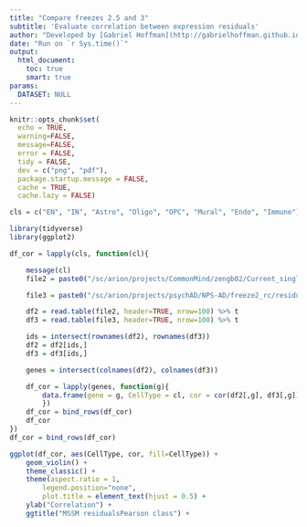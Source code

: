 ```yaml
---
title: "Compare freezes 2.5 and 3"
subtitle: 'Evaluate correlation between expression residuals'
author: "Developed by [Gabriel Hoffman](http://gabrielhoffman.github.io/)"
date: "Run on `r Sys.time()`"
output: 
  html_document:
    toc: true
    smart: true
params:
  DATASET: NULL
---
```



<!--- 

cd /sc/arion/projects/CommonMind/hoffman/NPS-AD/work/nps_ad/analysis/freeze2/preprocess/

git pull

rmarkdown::render("compare_freezes.Rmd")


# compare freezes

# 2.5
ls /sc/arion/projects/CommonMind/zengb02/Current_single_cell_eQTL/data/phenotype/*.tsv.gz

# 3
ls /sc/arion/projects/psychAD/NPS-AD/freeze2_rc/residuals/final/*2024-02-01*

--->




```r
knitr::opts_chunk$set(
  echo = TRUE,
  warning=FALSE,
  message=FALSE,
  error = FALSE,
  tidy = FALSE,
  dev = c("png", "pdf"),
  package.startup.message = FALSE,
  cache = TRUE,
  cache.lazy = FALSE)
```


```r
cls = c("EN", "IN", "Astro", "Oligo", "OPC", "Mural", "Endo", "Immune")

library(tidyverse)
library(ggplot2) 

df_cor = lapply(cls, function(cl){

	message(cl)
	file2 = paste0("/sc/arion/projects/CommonMind/zengb02/Current_single_cell_eQTL/data/phenotype/MSSM_2023-06-08_22_31_residualsPearson_SubID_class_", cl, ".tsv.gz")

	file3 = paste0("/sc/arion/projects/psychAD/NPS-AD/freeze2_rc/residuals/final/MSSM_2024-02-01_16_17_residualsPearson_SubID_class_", cl, ".tsv.gz")

	df2 = read.table(file2, header=TRUE, nrow=100) %>% t
	df3 = read.table(file3, header=TRUE, nrow=100) %>% t

	ids = intersect(rownames(df2), rownames(df3))
	df2 = df2[ids,]
	df3 = df3[ids,]

	genes = intersect(colnames(df2), colnames(df3))

	df_cor = lapply(genes, function(g){
		data.frame(gene = g, CellType = cl, cor = cor(df2[,g], df3[,g]))
		})
	df_cor = bind_rows(df_cor)
	df_cor
})
df_cor = bind_rows(df_cor)
```

```r
ggplot(df_cor, aes(CellType, cor, fill=CellType)) +
	geom_violin() +
	theme_classic() +
	theme(aspect.ratio = 1, 
		legend.position="none", 
		plot.title = element_text(hjust = 0.5) +
	ylab("Correlation") +
	ggtitle("MSSM residualsPearson class") +
```




